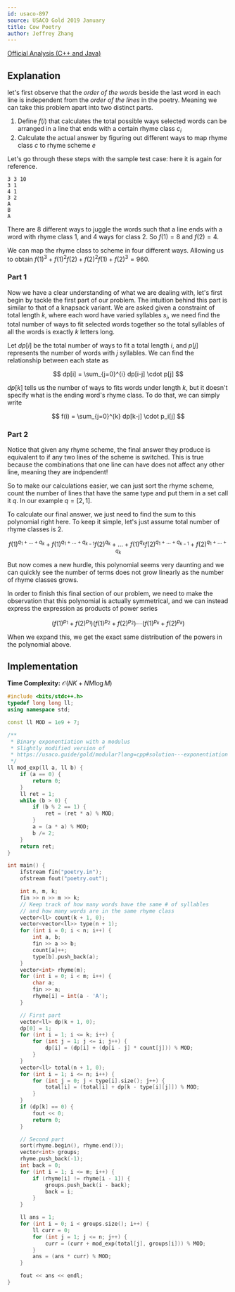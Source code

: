 ```yaml
---
id: usaco-897
source: USACO Gold 2019 January
title: Cow Poetry
author: Jeffrey Zhang
---
```


[Official Analysis (C++ and Java)](http://www.usaco.org/current/data/sol_poetry_gold_jan19.html)

## Explanation

let's first observe that the *order of the words* beside the last word in each line is independent from the *order of the lines* in the poetry.
Meaning we can take this problem apart into two distinct parts.

1. Define $f(i)$ that calculates the total possible ways selected words can be arranged in a line that ends with a certain rhyme class $c_i$
2. Calculate the actual answer by figuring out different ways to map rhyme class $c$ to rhyme scheme $e$

Let's go through these steps with the sample test case: here it is again for reference.

```
3 3 10
3 1
4 1
3 2
A
B
A
```

There are $8$ different ways to juggle the words such that a line ends with a word with rhyme class $1$, and $4$ ways for class $2$.
So $f(1) = 8$ and $f(2) = 4$.

We can map the rhyme class to scheme in four different ways.
Allowing us to obtain $f(1)^3 + f(1)^2f(2) + f(2)^2f(1) + f(2)^3 = 960$.

### Part 1

Now we have a clear understanding of what we are dealing with, let's first begin by tackle the first part of our problem.
The intuition behind this part is similar to that of a knapsack variant.
We are asked given a constraint of total length $k$, where each word have varied syllables $s_i$, we need find the total number of ways to fit selected words together so the total syllables of all the words is exactly $k$ letters long.

Let $dp[i]$ be the total number of ways to fit a total length $i$, and $p[j]$ represents the number of words with $j$ syllables.
We can find the relationship between each state as

$$
dp[i] = \sum_{j=0}^{i} dp[i-j] \cdot p[j]
$$

$dp[k]$ tells us the number of ways to fits words under length $k$, but it doesn't specify what is the ending word's rhyme class.
To do that, we can simply write

$$
f(i) = \sum_{j=0}^{k} dp[k-j] \cdot p_i[j]
$$

### Part 2

Notice that given any rhyme scheme, the final answer they produce is equivalent to if any two lines of the scheme is switched.
This is true because the combinations that one line can have does not affect any other line, meaning they are indpendent!

So to make our calculations easier, we can just sort the rhyme scheme, count the number of lines that have the same type and put them in a set call it $q$.
In our example $q = [2, 1]$.

To calculate our final answer, we just need to find the sum to this polynomial right here.
To keep it simple, let's just assume total number of rhyme classes is $2$.

$$
f(1)^{q_1+ \dots +q_k} + f(1)^{q_1 + \dots + q_{k-1}} f(2)^{q_k} + \dots + f(1)^{q_k} f(2)^{q_1 + \dots + q_{k-1}} + f(2)^{q_1+ \dots + q_k}
$$

But now comes a new hurdle, this polynomial seems very daunting and we can quickly see the number of terms does not grow linearly as the number of rhyme classes grows.

In order to finish this final section of our problem, we need to make the observation that this polynomial is actually symmetrical, and we can instead express the expression as products of power series

$$
(f(1)^{p_1} + f(2)^{p_1})(f(1)^{p_2} + f(2)^{p_2}) \cdots (f(1)^{p_k} + f(2)^{p_k})
$$

When we expand this, we get the exact same distribution of the powers in the polynomial above.

## Implementation

**Time Complexity:** $\mathcal{O}(NK+NM\log M)$

<LanguageSection>
<CPPSection>

```cpp
#include <bits/stdc++.h>
typedef long long ll;
using namespace std;

const ll MOD = 1e9 + 7;

/**
 * Binary exponentiation with a modulus
 * Slightly modified version of
 * https://usaco.guide/gold/modular?lang=cpp#solution---exponentiation
 */
ll mod_exp(ll a, ll b) {
	if (a == 0) {
		return 0;
	}
	ll ret = 1;
	while (b > 0) {
		if (b % 2 == 1) {
			ret = (ret * a) % MOD;
		}
		a = (a * a) % MOD;
		b /= 2;
	}
	return ret;
}

int main() {
	ifstream fin("poetry.in");
	ofstream fout("poetry.out");

	int n, m, k;
	fin >> n >> m >> k;
	// Keep track of how many words have the same # of syllables
	// and how many words are in the same rhyme class
	vector<ll> count(k + 1, 0);
	vector<vector<ll>> type(n + 1);
	for (int i = 0; i < n; i++) {
		int a, b;
		fin >> a >> b;
		count[a]++;
		type[b].push_back(a);
	}
	vector<int> rhyme(m);
	for (int i = 0; i < m; i++) {
		char a;
		fin >> a;
		rhyme[i] = int(a - 'A');
	}

	// First part
	vector<ll> dp(k + 1, 0);
	dp[0] = 1;
	for (int i = 1; i <= k; i++) {
		for (int j = 1; j <= i; j++) {
			dp[i] = (dp[i] + (dp[i - j] * count[j])) % MOD;
		}
	}
	vector<ll> total(n + 1, 0);
	for (int i = 1; i <= n; i++) {
		for (int j = 0; j < type[i].size(); j++) {
			total[i] = (total[i] + dp[k - type[i][j]]) % MOD;
		}
	}
	if (dp[k] == 0) {
		fout << 0;
		return 0;
	}

	// Second part
	sort(rhyme.begin(), rhyme.end());
	vector<int> groups;
	rhyme.push_back(-1);
	int back = 0;
	for (int i = 1; i <= m; i++) {
		if (rhyme[i] != rhyme[i - 1]) {
			groups.push_back(i - back);
			back = i;
		}
	}

	ll ans = 1;
	for (int i = 0; i < groups.size(); i++) {
		ll curr = 0;
		for (int j = 1; j <= n; j++) {
			curr = (curr + mod_exp(total[j], groups[i])) % MOD;
		}
		ans = (ans * curr) % MOD;
	}

	fout << ans << endl;
}
```

</CPPSection>
</LanguageSection>
